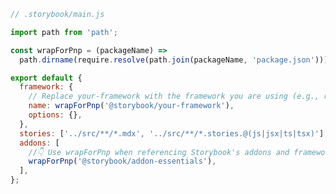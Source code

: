```js
// .storybook/main.js

import path from 'path';

const wrapForPnp = (packageName) =>
  path.dirname(require.resolve(path.join(packageName, 'package.json')));

export default {
  framework: {
    // Replace your-framework with the framework you are using (e.g., react-webpack5, vue3-vite)
    name: wrapForPnp('@storybook/your-framework'),
    options: {},
  },
  stories: ['../src/**/*.mdx', '../src/**/*.stories.@(js|jsx|ts|tsx)'],
  addons: [
    //👇 Use wrapForPnp when referencing Storybook's addons and frameworks
    wrapForPnp('@storybook/addon-essentials'),
  ],
};
```

